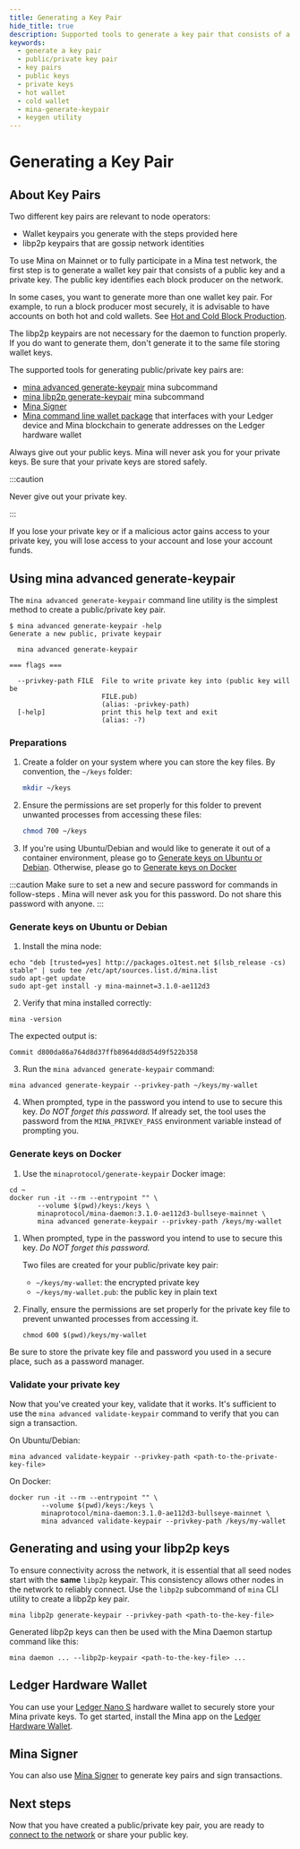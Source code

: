 ```yaml
---
title: Generating a Key Pair
hide_title: true
description: Supported tools to generate a key pair that consists of a public key and a private key.
keywords:
  - generate a key pair
  - public/private key pair
  - key pairs
  - public keys
  - private keys
  - hot wallet
  - cold wallet
  - mina-generate-keypair
  - keygen utility
---
```


# Generating a Key Pair

## About Key Pairs

Two different key pairs are relevant to node operators:

- Wallet keypairs you generate with the steps provided here
- libp2p keypairs that are gossip network identities

To use Mina on Mainnet or to fully participate in a Mina test network, the first step is to generate a wallet key pair that consists of a public key and a private key. The public key identifies each block producer on the network.

In some cases, you want to generate more than one wallet key pair. For example, to run a block producer most securely, it is advisable to have accounts on both hot and cold wallets. See [Hot and Cold Block Production](/node-operators/block-producer-node/hot-cold-block-production).

The libp2p keypairs are not necessary for the daemon to function properly. If you do want to generate them, don't generate it to the same file storing wallet keys.

The supported tools for generating public/private key pairs are:

- [mina advanced generate-keypair](#using-mina-advanced-generate-keypair) mina subcommand
- [mina libp2p generate-keypair](#generating-and-using-your-libp2p-keys) mina subcommand
- [Mina Signer](/node-operators/mina-signer)
- [Mina command line wallet package](https://github.com/jspada/ledger-app-mina/blob/v1.0.0-beta.2/README.md#command-line-wallet) that interfaces with your Ledger device and Mina blockchain to generate addresses on the Ledger hardware wallet

Always give out your public keys. Mina will never ask you for your private keys. Be sure that your private keys are stored safely.


:::caution

Never give out your private key.

:::

If you lose your private key or if a malicious actor gains access to your private key, you will lose access to your account and lose your account funds.

## Using mina advanced generate-keypair

The `mina advanced generate-keypair` command line utility is the simplest method to create a public/private key pair.


```
$ mina advanced generate-keypair -help
Generate a new public, private keypair

  mina advanced generate-keypair 

=== flags ===

  --privkey-path FILE  File to write private key into (public key will be
                       FILE.pub)
                       (alias: -privkey-path)
  [-help]              print this help text and exit
                       (alias: -?)
```

### Preparations

1. Create a folder on your system where you can store the key files. By convention, the `~/keys` folder:

    ```sh
    mkdir ~/keys
    ```

2. Ensure the permissions are set properly for this folder to prevent unwanted processes from accessing these files:

    ```sh
    chmod 700 ~/keys
    ```

3. If you're using Ubuntu/Debian and would like to generate it out of a container environment, please go to [Generate keys on Ubuntu or Debian](#generate-keys-on-ubuntu-or-debian). Otherwise, please go to [Generate keys on Docker](#generate-keys-on-docker)

:::caution
Make sure to set a new and secure password for commands in follow-steps . Mina will never ask you for this password. Do not share this password with anyone.
:::

### Generate keys on Ubuntu or Debian

1. Install the mina node:
```
echo "deb [trusted=yes] http://packages.o1test.net $(lsb_release -cs) stable" | sudo tee /etc/apt/sources.list.d/mina.list
sudo apt-get update
sudo apt-get install -y mina-mainnet=3.1.0-ae112d3
```
2. Verify that mina installed correctly:

```
mina -version
```
The expected output is:
```
Commit d800da86a764d8d37ffb8964dd8d54d9f522b358
```

3. Run the `mina advanced generate-keypair` command:

```
mina advanced generate-keypair --privkey-path ~/keys/my-wallet
```

4. When prompted, type in the password you intend to use to secure this key. <em>Do NOT forget this password.</em> If already set, the tool uses the password from the `MINA_PRIVKEY_PASS` environment variable instead of prompting you.

### Generate keys on Docker

1. Use the `minaprotocol/generate-keypair` Docker image:

```
cd ~
docker run -it --rm --entrypoint "" \
       --volume $(pwd)/keys:/keys \
       minaprotocol/mina-daemon:3.1.0-ae112d3-bullseye-mainnet \
       mina advanced generate-keypair --privkey-path /keys/my-wallet
```

1. When prompted, type in the password you intend to use to secure this key. <em>Do NOT forget this password.</em>

    Two files are created for your public/private key pair:

    - `~/keys/my-wallet`: the encrypted private key
    - `~/keys/my-wallet.pub`: the public key in plain text

1. Finally, ensure the permissions are set properly for the private key file to prevent unwanted processes from accessing it.

    ```
    chmod 600 $(pwd)/keys/my-wallet
    ```

Be sure to store the private key file and password you used in a secure place, such as a password manager.

### Validate your private key

Now that you've created your key, validate that it works. It's sufficient to use the `mina advanced validate-keypair` command to verify that you can sign a transaction.

On Ubuntu/Debian:

```
mina advanced validate-keypair --privkey-path <path-to-the-private-key-file>
```

On Docker:

```
docker run -it --rm --entrypoint "" \
        --volume $(pwd)/keys:/keys \
        minaprotocol/mina-daemon:3.1.0-ae112d3-bullseye-mainnet \
        mina advanced validate-keypair --privkey-path /keys/my-wallet
```

## Generating and using your libp2p keys

To ensure connectivity across the network, it is essential that all seed nodes start with the **same** `libp2p` keypair.
This consistency allows other nodes in the network to reliably connect.
Use the `libp2p` subcommand of `mina` CLI utility to create a libp2p key pair.

```
mina libp2p generate-keypair --privkey-path <path-to-the-key-file>
```

Generated libp2p keys can then be used with the Mina Daemon startup command like this:

```
mina daemon ... --libp2p-keypair <path-to-the-key-file> ...
```

## Ledger Hardware Wallet

You can use your [Ledger Nano S](https://www.ledger.com/) hardware wallet to securely store your Mina private keys. To get started, install the Mina app on the [Ledger Hardware Wallet](/using-mina/ledger-hardware-wallet).

## Mina Signer

You can also use [Mina Signer](/node-operators/mina-signer) to generate key pairs and sign transactions.

## Next steps

Now that you have created a public/private key pair, you are ready to [connect to the network](./block-producer-node/connecting-to-the-network) or share your public key.
